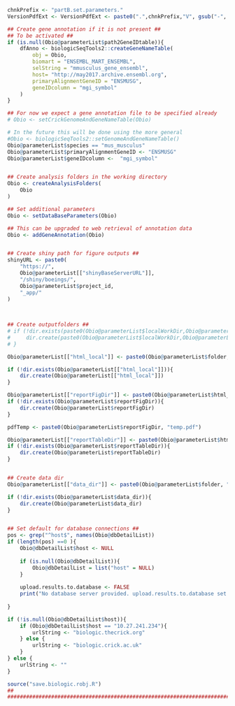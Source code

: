 ```{r set_parameters_init, echo=FALSE, eval=TRUE, warning=FALSE}
chnkPrefix <- "partB.set.parameters."
VersionPdfExt <- VersionPdfExt <- paste0(".",chnkPrefix,"V", gsub("-", "", Sys.Date()), ".pdf")

```


```{r, echo=FALSE, eval=TRUE, warning=FALSE, results=F}

## Create gene annotation if it is not present ##
## To be activated ##
if (is.null(Obio@parameterList$path2GeneIDtable)){
    dfAnno <- biologicSeqTools2::createGeneNameTable(
        obj = Obio,
        biomart = "ENSEMBL_MART_ENSEMBL",
        selString = "mmusculus_gene_ensembl",
        host= "http://may2017.archive.ensembl.org",
        primaryAlignmentGeneID = "ENSMUSG",
        geneIDcolumn = "mgi_symbol"
    )
}

## For now we expect a gene annotation file to be specified already
# Obio <- setCrickGenomeAndGeneNameTable(Obio)

# In the future this will be done using the more general
#Obio <- biologicSeqTools2::setGenomeAndGeneNameTable()
Obio@parameterList$species == "mus_musculus"
Obio@parameterList$primaryAlignmentGeneID <- "ENSMUSG"
Obio@parameterList$geneIDcolumn <-  "mgi_symbol"


## Create analysis folders in the working directory
Obio <- createAnalysisFolders(
    Obio
)

## Set additional parameters
Obio <- setDataBaseParameters(Obio)

## This can be upgraded to web retrieval of annotation data 
Obio <- addGeneAnnotation(Obio)


## Create shiny path for figure outputs ##           
shinyURL <- paste0(
    "https://",
    Obio@parameterList[["shinyBaseServerURL"]],
    "/shiny/boeings/",
    Obio@parameterList$project_id,
    "_app/"
)            
        
    

## Create outputfolders ##
# if (!dir.exists(paste0(Obio@parameterList$localWorkDir,Obio@parameterList$project_id))){
#     dir.create(paste0(Obio@parameterList$localWorkDir,Obio@parameterList$project_id))
# }

Obio@parameterList[["html_local"]] <- paste0(Obio@parameterList$folder, "html_local/")

if (!dir.exists(Obio@parameterList[["html_local"]])){
    dir.create(Obio@parameterList[["html_local"]])
}

Obio@parameterList[["reportFigDir"]] <- paste0(Obio@parameterList$html_local, "report_figures/")
if (!dir.exists(Obio@parameterList$reportFigDir)){
    dir.create(Obio@parameterList$reportFigDir)
}

pdfTemp <- paste0(Obio@parameterList$reportFigDir, "temp.pdf")

Obio@parameterList[["reportTableDir"]] <- paste0(Obio@parameterList$html_local, "report_tables/")
if (!dir.exists(Obio@parameterList$reportTableDir)){
    dir.create(Obio@parameterList$reportTableDir)
}


## Create data dir
Obio@parameterList[["data_dir"]] <- paste0(Obio@parameterList$folder, "data/")

if (!dir.exists(Obio@parameterList$data_dir)){
    dir.create(Obio@parameterList$data_dir)
}


## Set default for database connections ##
pos <- grep("^host$", names(Obio@dbDetailList))
if (length(pos) ==0 ){
    Obio@dbDetailList$host <- NULL
    
    if (is.null(Obio@dbDetailList)){
        Obio@dbDetailList = list("host" = NULL)
    }
    
    upload.results.to.database <- FALSE
    print("No database server provided. upload.results.to.database set to FALSE")
    
}

if (!is.null(Obio@dbDetailList$host)){
    if (Obio@dbDetailList$host == "10.27.241.234"){
        urlString <- "biologic.thecrick.org"
    } else {
        urlString <- "biologic.crick.ac.uk"
    }    
} else {
    urlString <- ""
}

source("save.biologic.robj.R")
##                                                                           ##
###############################################################################

```



